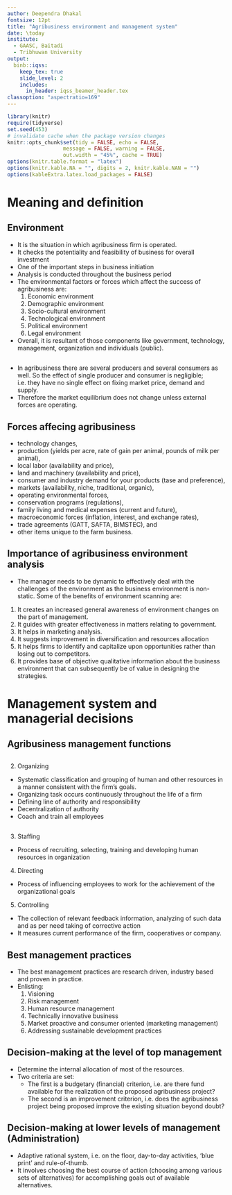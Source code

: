```yaml
---
author: Deependra Dhakal
fontsize: 12pt
title: "Agribusiness environment and management system"
date: \today
institute:
  - GAASC, Baitadi
  - Tribhuwan University 
output: 
  binb::iqss:
    keep_tex: true
    slide_level: 2
    includes:
      in_header: iqss_beamer_header.tex
classoption: "aspectratio=169"
---
```


```r
library(knitr)
require(tidyverse)
set.seed(453)
# invalidate cache when the package version changes
knitr::opts_chunk$set(tidy = FALSE, echo = FALSE, 
                  message = FALSE, warning = FALSE,
                  out.width = "45%", cache = TRUE)
options(knitr.table.format = "latex")
options(knitr.kable.NA = "", digits = 2, knitr.kable.NAN = "")
options(kableExtra.latex.load_packages = FALSE)
```

# Meaning and definition

## Environment

- It is the situation in which agribusiness firm is operated.
- It checks the potentiality and feasibility of business for overall investment
- One of the important steps in business initiation
- Analysis is conducted throughout the business period
- The environmental factors or forces which affect the success of agribusiness are:
  1. Economic environment
  2. Demographic environment
  3. Socio-cultural environment
  4. Technological environment
  5. Political environment
  6. Legal environment
- Overall, it is resultant of those components like government, technology, management, organization and individuals (public).

##

- In agribusiness there are several producers and several consumers as well. So the effect of single producer and consumer is negligible; i.e. they have no single effect on fixing market price, demand and supply.
- Therefore the market equilibrium does not change unless external forces are operating.

## Forces affecing agribusiness

- technology changes,
- production (yields per acre, rate of gain per animal, pounds of milk per animal),
- local labor (availability and price),
- land and machinery (availability and price),
- consumer and industry demand for your products (tase and preference),
- markets (availability, niche, traditional, organic),
- operating environmental forces,
- conservation programs (regulations),
- family living and medical expenses (current and future),
- macroeconomic forces (inflation, interest, and exchange rates),
- trade agreements (GATT, SAFTA, BIMSTEC), and
- other items unique to the farm business. 

## Importance of agribusiness environment analysis

- The manager needs to be dynamic to effectively deal with the challenges of the environment as the business environment is non-static. Some of the benefits of environment
scanning are:
1. It creates an increased general awareness of environment changes on the part of management.
2. It guides with greater effectiveness in matters relating to government.
3. It helps in marketing analysis.
4. It suggests improvement in diversification and resources allocation
5. It helps firms to identify and capitalize upon opportunities rather than losing out to competitors.
6. It provides base of objective qualitative information about the business environment that can subsequently be of value in designing the strategies.

# Management system and managerial decisions

## Agribusiness management functions

\begin{columns}

\column{0.6\textwidth}

\footnotesize
1. Planning

\begin{itemize}
\item What to produce ? How to produce ? How much to produce ?
\item Set objectives, formulate product production, processing or marketing strategies and plan accordingly
\item Prepare work schedule and budget accordingly
\item Plan joint venture
\item First prepare managerial work plan and then work under it.
\end{itemize}

\column{0.4\textwidth}

```r
DiagrammeR::mermaid(
  "
  graph TB
  
  A((Directing)) --> B((Controlling))
  B --> C((Planning))
  C --> D((Organizing))
  D --> E((Staffing))
  E --> A
  "
, width = 400, height = 400)
```


\end{columns}

##

2. Organizing

- Systematic classification and grouping of human and other resources in a manner consistent with the firm's goals.
- Organizing task occurs continuously throughout the life of a firm
- Defining line of authority and responsibility
- Decentralization of authority
- Coach and train all employees

##

3. Staffing

- Process of recruiting, selecting, training and developing human resources in organization

4. Directing 

- Process of influencing employees to work for the achievement of the organizational goals

5. Controlling

- The collection of relevant feedback information, analyzing of such data and as per need taking of corrective action
- It measures current performance of the firm, cooperatives or company.

## Best management practices

- The best management practices are research driven, industry based and proven in practice.
- Enlisting:
  1. Visioning
  2. Risk management
  3. Human resource management
  4. Technically innovative business
  5. Market proactive and consumer oriented (marketing management)
  6. Addressing sustainable development practices

## Decision-making at the level of top management

- Determine the internal allocation of most of the resources. 
- Two criteria are set: 
  - The first is a budgetary (financial) criterion, i.e. are there fund available for the realization of the proposed agribusiness project? 
  - The second is an improvement criterion, i.e. does the agribusiness project being proposed improve the existing situation beyond doubt?

## Decision-making at lower levels of management (Administration)

- Adaptive rational system, i.e. on the floor, day-to-day activities, 'blue print' and rule-of-thumb.
- It involves choosing the best course of action (choosing among various sets of alternatives) for accomplishing goals out of available alternatives.
